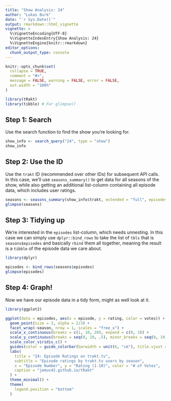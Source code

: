 ```yaml
---
title: "Show Analysis: 24"
author: "Lukas Burk"
date: "`r Sys.Date()`"
output: rmarkdown::html_vignette
vignette: >
  %\VignetteEncoding{UTF-8}
  %\VignetteIndexEntry{Show Analysis: 24}
  %\VignetteEngine{knitr::rmarkdown}
editor_options: 
  chunk_output_type: console
---
```


```r
knitr::opts_chunk$set(
  collapse = TRUE,
  comment = "#>",
  message = FALSE, warning = FALSE, error = FALSE,
  out.width = "100%"
)
```

```r
library(tRakt)
library(tibble) # For glimpse()
```

## Step 1: Search

Use the search function to find the show you're looking for.

```r
show_info <- search_query("24", type = "show")
show_info
```

## Step 2: Use the ID

Use the `trakt` ID (recommended over other IDs) for subsequent API calls.  
In this case, we'll use `seasons_summary()` to get data for all seasons of the show, while also getting an additional list-column containing all episode data, which includes user ratings.

```r
seasons <- seasons_summary(show_info$trakt, extended = "full", episodes = TRUE)
glimpse(seasons)
```

## Step 3: Tidying up

We're interested in the `episodes` list-column, which needs unnesting. In this case we can simply use `dplyr::bind_rows` to take the list of `tbls` that is `seasons$episodes` and basically `rbind` them all together, meaning the result is a `tibble` of the episode data we care about.

```r
library(dplyr)

episodes <- bind_rows(seasons$episodes)
glimpse(episodes)
```

## Step 4: Graph!

Now we have our episode data in a tidy form, might as well look at it.

```r
library(ggplot2)

ggplot(data = episodes, aes(x = episode, y = rating, color = votes)) +
  geom_point(size = 3, alpha = 2/3) +
  facet_wrap(~season, nrow = 1, scales = "free_x") +
  scale_x_continuous(breaks = c(1, 10, 20), expand = c(0, 3)) +
  scale_y_continuous(breaks = seq(0, 10, .5), minor_breaks = seq(0, 10, .25), limits = c(7, 9)) +
  scale_color_viridis_c() +
  guides(color = guide_colorbar(barwidth = unit(6, "cm"), title.vjust = .75)) +
  labs(
    title = "24: Episode Ratings on trakt.tv",
    subtitle = "Episode ratings by trakt.tv users by season",
    x = "Episode Number", y = "Rating (1-10)", color = "# of Votes",
    caption = "jemus42.github.io/tRakt"
  ) +
  theme_minimal() +
  theme(
    legend.position = "bottom"
  )
```


